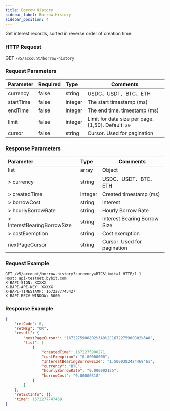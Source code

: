 ```yaml
---
title: Borrow History
sidebar_label: Borrow History
sidebar_position: 4
---
```

Get interest records, sorted in reverse order of creation time.

### HTTP Request
GET `/v5/account/borrow-history`

### Request Parameters
| Parameter | Required | Type | Comments|
|:----- |:-------|:-----|------ |
|currency |false |string |USDC、USDT、BTC、ETH|
|startTime |false |integer |The start timestamp (ms) |
|endTime |false |integer |The end time. timestamp (ms) |
|limit |false |integer |Limit for data size per page. [1,50]. Default: `20`|
|cursor |false |string |Cursor. Used for pagination|

### Response Parameters
| Parameter | Type | Comments|
|:----- |:-----|----- |
|list |array |Object|
|> currency |string |USDC、USDT、BTC、ETH|
|> createdTime |integer |Created timestamp (ms)|
|> borrowCost |string |Interest|
|> hourlyBorrowRate |string |Hourly Borrow Rate |
|> InterestBearingBorrowSize |string |Interest Bearing Borrow Size |
|> costExemption |string |Cost exemption |
|nextPageCursor |string |Cursor. Used for pagination |

### Request Example

```http
GET /v5/account/borrow-history?currency=BTC&limit=1 HTTP/1.1
Host: api-testnet.bybit.com
X-BAPI-SIGN: XXXXX
X-BAPI-API-KEY: XXXXX
X-BAPI-TIMESTAMP: 1672277745427
X-BAPI-RECV-WINDOW: 5000
```

### Response Example

```json
{
    "retCode": 0,
    "retMsg": "OK",
    "result": {
        "nextPageCursor": "1672275900802%3A0%2C1672275900802%3A0",
        "list": [
            {
                "createdTime": 1672275900271,
                "costExemption": "0.00000000",
                "InterestBearingBorrowSize": "1.5000382424468461",
                "currency": "BTC",
                "hourlyBorrowRate": "0.000002125",
                "borrowCost": "0.00000318"
            }
        ]
    },
    "retExtInfo": {},
    "time": 1672277747469
}
```